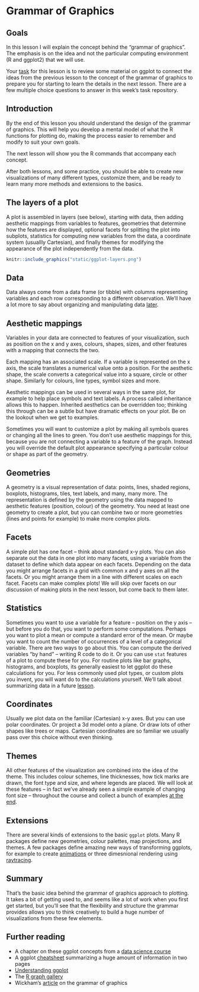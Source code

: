 # Grammar of Graphics {#grammar}

## Goals

In this lesson I will explain the concept behind the "grammar of graphics". The emphasis is on the idea and not the particular computing environment (R and ggplot2) that we will use. 

Your [task](#task-5) for this lesson is to review some material on ggplot to connect the ideas from the previous lesson to the concept of the grammar of graphics to prepare you for starting to learn the details in the next lesson. There are a few multiple choice questions to answer in this week's task repository.

## Introduction

By the end of this lesson you should understand the design of the grammar of graphics. This will help you develop a mental model of what the R functions for plotting do, making the process easier to remember and modify to suit your own goals.

The next lesson will show you the R commands that accompany each concept.

After both lessons, and some practice, you should be able to create new visualizations of many different types, customize them, and be ready to learn many more methods and extensions to the basics.

## The layers of a plot

A plot is assembled in layers (see below), starting with data, then adding aesthetic mappings from variables to features, geometries that determine how the features are displayed, optional facets for splitting the plot into subplots, statistics for computing new variables from the data, a coordinate system (usuallly Cartesian), and finally themes for modifying the appearance of the plot independently from the data.

```r
knitr::include_graphics("static/ggplot-layers.png")
```

## Data

Data always come from a data frame (or tibble) with columns representing variables and each row corresponding to a different observation. We'll have a lot more to say about organizing and manipulating data [later](#todydata).

## Aesthetic mappings

Variables in your data are connected to features of your visualization, such as position on the x and y axes, colours, shapes, sizes, and other features with a mapping that connects the two.

Each mapping has an associated scale. If a variable is represented on the x axis, the scale translates a numerical value onto a position. For the aesthetic shape, the scale converts a categorical value into a square, circle or other shape. Similarly for colours, line types, symbol sizes and more.

Aesthetic mappings can be used in several ways in the same plot, for example to help place symbols and text labels. A process called inheritance allows this to happen. Inherited aesthetics can be overridden too; thinking this through can be a subtle but have dramatic effects on your plot. Be on the lookout when we get to examples.

Sometimes you will want to customize a plot by making all symbols quares or changing all the lines to green. You don't use aesthetic mappings for this, because you are not connecting a variable to a feature of the graph. Instead you will override the default plot appearance specifying a particular colour or shape as part of the geometry.

## Geometries

A geometry is a visual representation of data: points, lines, shaded regions, boxplots, histograms, tiles, text labels, and many, many more. The representation is defined by the geometry using the data mapped to aesthetic features (position, colour) of the geometry. You need at least one geometry to create a plot, but you can combine two or more geometries (lines and points for example) to make more complex plots.


## Facets

A simple plot has one facet -- think about standard x-y plots. You can also separate out the data in one plot into many facets, using a variable from the dataset to define which data appear on each facets. Depending on the data you might arrange facets in a grid with common x and y axes on all the facets. Or you might arrange them in a line with different scales on each facet. Facets can make complex plots! We will skip over facets on our discussion of making plots in the next lesson, but come back to them later.

## Statistics

Sometimes you want to use a variable for a feature -- position on the y axis -- but before you do that, you want to perform some computations. Perhaps you want to plot a mean or compute a standard error of the mean. Or maybe you want to count the number of occurrences of a level of a categorical variable. There are two ways to go about this. You can compute the derived variables "by hand" -- writing R code to do it. Or you can use `stat` features of a plot to compute these for you. For routine plots like bar graphs, histograms, and boxplots, its generally easiest to let ggplot do these calculations for you. For less commonly used plot types, or custom plots you invent, you will want do to the calculations yourself. We'll talk about summarizing data in a future [lesson](#summarize).

## Coordinates

Usually we plot data on the familiar (Cartesian) x-y axes. But you can use polar coordinates. Or project a 3d model onto a plane. Or draw lots of other shapes like trees or maps. Cartesian coordinates are so familiar we usually pass over this choice without even thinking.

## Themes

All other features of the visualization are combined into the idea of the theme. This includes colour schemes, line thicknesses, how tick marks are drawn, the font type and size, and where legends are placed. We will look at these features -- in fact we've already seen a simple example of changing font size -- throughout the course and collect a bunch of examples [at the end](#themes).

## Extensions

There are several kinds of extensions to the basic `ggplot` plots. Many R packages define new geometries, colour palettes, map projections, and themes. A few packages define amazing new ways of transforming ggplots, for example to create [animations](https://gganimate.com/articles/gganimate.html) or three dimesnional rendering using [raytracing](https://github.com/tylermorganwall/rayshader).

## Summary

That's the basic idea behind the grammar of graphics approach to plotting. It takes a bit of getting used to, and seems like a lot of work when you first get started, but you'll see that the flexibility and structure the grammar provides allows you to think creatively to build a huge number of visualizations from these few elements.

## Further reading

* A chapter on these ggplot concepts from a [data science course](https://rafalab.github.io/dsbook/ggplot2.html)
* A ggplot [cheatsheet](https://rstudio.com/wp-content/uploads/2015/03/ggplot2-cheatsheet.pdf) summarizing a huge amount of information in two pages
* [Understanding ggplot](http://erikaris.com/2020/02/11/understanding-ggplot-the-grammar-of-graphic/)
* The [R graph gallery](https://www.r-graph-gallery.com/)
* Wickham's [article](https://www.tandfonline.com/doi/abs/10.1198/jcgs.2009.07098) on the grammar of graphics


